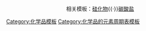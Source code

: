 {{周期表框架|[[碳化物]]|碳化物
|H=[[甲烷|CH<sub>4</sub>]]<br>[[烃|C<sub>x</sub>H<sub>y</sub>]]
|Li=[[碳化锂|Li<sub>2</sub>C<sub>2</sub>]]
|Be= [[碳化铍|Be<sub>2</sub>C]]
|B=[[碳化硼|B<sub>4</sub>C]]
|Na=[[乙炔钠|Na<sub>2</sub>C<sub>2</sub>]]
|Mg=[[碳化镁|MgC<sub>2</sub>]]
|Al=[[碳化铝|Al<sub>4</sub>C<sub>3</sub>]]
|Si=[[碳化硅|SiC]]
|K=[[乙炔钾|K<sub>2</sub>C<sub>2</sub>]]
|Ca=[[碳化钙|CaC<sub>2</sub>]]
|Ti=[[碳化钛|TiC]]
|V=[[一碳化钒|VC]]<br>[[一碳化三钒|V<sub>3</sub>C]]
|Cr=[[碳化铬|Cr<sub>3</sub>C<sub>2</sub>]]
|Fe=[[一碳化二铁|Fe<sub>2</sub>C]]<br>[[碳化三铁|Fe<sub>3</sub>C]]
|Co=[[碳化二钴|Co<sub>2</sub>C]]
|Ni=[[碳化三镍|Ni<sub>3</sub>C]]
|Cu=[[乙炔亚铜|Cu<sub>2</sub>C<sub>2</sub>]]
|Rb={{link-de|乙炔铷|Rubidiumcarbid|Rb<sub>2</sub>C<sub>2</sub>}}
|Sr=[[碳化锶|SrC<sub>2</sub>]]
|Zr= [[碳化锆|ZrC]]
|Nb= [[碳化鈮|NbC]]
|Mo={{link-ru|一碳化钼|Карбид молибдена|MoC}}<br>[[一碳化二钼|Mo<sub>2</sub>C]]
|Ag=[[乙炔银|Ag<sub>2</sub>C<sub>2</sub>]]
|Cs={{link-de|乙炔铯|Caesiumcarbid|Cs<sub>2</sub>C<sub>2</sub>}}
|Ba=[[碳化钡|BaC<sub>2</sub>]]
|Hf= [[碳化铪|HfC]]
|Ta=[[碳化钽|TaC]]<br>[[碳化钽铪|Ta<sub>4</sub>HfC<sub>5</sub>]]
|W=[[碳化鎢|WC]]<br>[[一碳化二钨|W<sub>2</sub>C]]
|La=[[碳化镧|LaC<sub>2</sub>]]
|Eu={{link-de|碳化铕|Europium(II)-carbid|EuC<sub>2</sub>}}
|Th=[[一碳化钍|ThC]]</br>[[二碳化钍|ThC<sub>2</sub>]]
|U=[[一碳化铀|UC]]</br>{{link-de|二碳化铀|Urandicarbid|UC<sub>2</sub>}}
|Pu=[[碳化钚|PuC]]<br>[[碳化钚|Pu<sub>2</sub>C<sub>3</sub>]]
}}<noinclude>
<center>相关模板：[[template:硅化物|硅化物]]{{·}}[[template:碳酸盐|碳酸盐]]</center>
[[Category:碳化物| ]]
[[Category:化学品模板]]
[[Category:化学品的元素周期表模板]]
</noinclude>